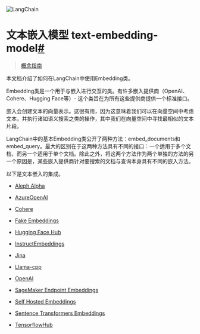 

<Head>
  <script>
    {
      `(function() {
         var _hmt = _hmt || [];
(function() {
  var hm = document.createElement("script");
  hm.src = "https://hm.baidu.com/hm.js?e60fb290e204e04c5cb6f79b0ac1e697";
  var s = document.getElementsByTagName("script")[0]; 
  s.parentNode.insertBefore(hm, s);
})();
       })();`
    }
  </script>
</Head>

![LangChain](https://pica.zhimg.com/50/v2-56e8bbb52aa271012541c1fe1ceb11a2_r.gif)





文本嵌入模型 text-embedding-model[#](#text-embedding-models "Permalink to this headline")
==============================================================



> [概念指南](https://docs.langchain.com/docs/components/models/text-embedding-model)



本文档介绍了如何在LangChain中使用Embedding类。


Embedding类是一个用于与嵌入进行交互的类。有许多嵌入提供商（OpenAI、Cohere、Hugging Face等）- 这个类旨在为所有这些提供商提供一个标准接口。


嵌入会创建文本的向量表示。这很有用，因为这意味着我们可以在向量空间中考虑文本，并执行诸如语义搜索之类的操作，其中我们在向量空间中寻找最相似的文本片段。


LangChain中的基本Embedding类公开了两种方法：embed\_documents和embed\_query。最大的区别在于这两种方法具有不同的接口：一个适用于多个文档，而另一个适用于单个文档。除此之外，将这两个方法作为两个单独的方法的另一个原因是，某些嵌入提供商针对要搜索的文档与查询本身具有不同的嵌入方法。


以下是文本嵌入的集成。



* [Aleph Alpha](text_embedding/examples/aleph_alpha.html)

* [AzureOpenAI](text_embedding/examples/azureopenai.html)

* [Cohere](text_embedding/examples/cohere.html)

* [Fake Embeddings](text_embedding/examples/fake.html)

* [Hugging Face Hub](text_embedding/examples/huggingfacehub.html)

* [InstructEmbeddings](text_embedding/examples/instruct_embeddings.html)

* [Jina](text_embedding/examples/jina.html)

* [Llama-cpp](text_embedding/examples/llamacpp.html)

* [OpenAI](text_embedding/examples/openai.html)

* [SageMaker Endpoint Embeddings](text_embedding/examples/sagemaker-endpoint.html)

* [Self Hosted Embeddings](text_embedding/examples/self-hosted.html)

* [Sentence Transformers Embeddings](text_embedding/examples/sentence_transformers.html)

* [TensorflowHub](text_embedding/examples/tensorflowhub.html)




